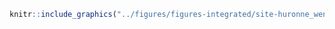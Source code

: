 <!-- #### Sites d’intérêt - Nation Huronne-Wendat - Chasse {-} -->


<!-- -------------------------------------------------- -->

```r
knitr::include_graphics("../figures/figures-integrated/site-huronne_wendat_chasse.png")
```

<br>
